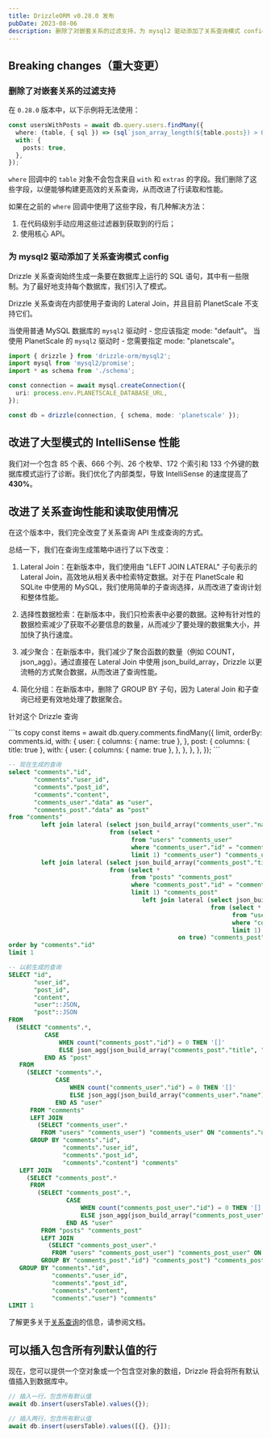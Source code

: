 ```yaml
---
title: DrizzleORM v0.28.0 发布
pubDate: 2023-08-06
description: 删除了对嵌套关系的过滤支持，为 mysql2 驱动添加了关系查询模式 config，改进了大型模式的 IntelliSense 性能，改进了关系查询性能和读取使用情况。增加了在所有列中插入默认值的功能。
---
```


## Breaking changes（重大变更）

### 删除了对嵌套关系的过滤支持

在 `0.28.0` 版本中，以下示例将无法使用：

```ts
const usersWithPosts = await db.query.users.findMany({
  where: (table, { sql }) => (sql`json_array_length(${table.posts}) > 0`),
  with: {
    posts: true,
  },
});
```

`where` 回调中的 `table` 对象不会包含来自 `with` 和 `extras` 的字段。我们删除了这些字段，以便能够构建更高效的关系查询，从而改进了行读取和性能。

如果在之前的 `where` 回调中使用了这些字段，有几种解决方法：

1. 在代码级别手动应用这些过滤器到获取到的行后；
2. 使用核心 API。

### 为 mysql2 驱动添加了关系查询模式 config

Drizzle 关系查询始终生成一条要在数据库上运行的 SQL 语句，其中有一些限制。为了最好地支持每个数据库，我们引入了模式。

Drizzle 关系查询在内部使用子查询的 Lateral Join，并且目前 PlanetScale 不支持它们。

当使用普通 MySQL 数据库的 `mysql2` 驱动时 - 您应该指定 mode: "default"。
当使用 PlanetScale 的 `mysql2` 驱动时 - 您需要指定 mode: "planetscale"。

```ts copy {9}
import { drizzle } from 'drizzle-orm/mysql2';
import mysql from 'mysql2/promise';
import * as schema from './schema';

const connection = await mysql.createConnection({
  uri: process.env.PLANETSCALE_DATABASE_URL,
});

const db = drizzle(connection, { schema, mode: 'planetscale' });
```

## 改进了大型模式的 IntelliSense 性能

我们对一个包含 85 个表、666 个列、26 个枚举、172 个索引和 133 个外键的数据库模式运行了诊断。我们优化了内部类型，导致 IntelliSense 的速度提高了 **430%**。

## 改进了关系查询性能和读取使用情况

在这个版本中，我们完全改变了关系查询 API 生成查询的方式。

总结一下，我们在查询生成策略中进行了以下改变：

1. Lateral Join：在新版本中，我们使用由 "LEFT JOIN LATERAL" 子句表示的 Lateral Join，高效地从相关表中检索特定数据。对于在 PlanetScale 和 SQLite 中使用的 MySQL，我们使用简单的子查询选择，从而改进了查询计划和整体性能。

2. 选择性数据检索：在新版本中，我们只检索表中必要的数据。这种有针对性的数据检索减少了获取不必要信息的数量，从而减少了要处理的数据集大小，并加快了执行速度。

3. 减少聚合：在新版本中，我们减少了聚合函数的数量（例如 COUNT，json_agg）。通过直接在 Lateral Join 中使用 json_build_array，Drizzle 以更流畅的方式聚合数据，从而改进了查询性能。

4. 简化分组：在新版本中，删除了 GROUP BY 子句，因为 Lateral Join 和子查询已经更有效地处理了数据聚合。

针对这个 Drizzle 查询

<Section>
```ts copy
const items = await db.query.comments.findMany({
  limit,
  orderBy: comments.id,
  with: {
    user: {
      columns: { name: true },
    },
    post: {
      columns: { title: true },
      with: {
        user: {
          columns: { name: true },
        },
      },
    },
  },
});
```

```sql
-- 现在生成的查询
select "comments"."id",
       "comments"."user_id",
       "comments"."post_id",
       "comments"."content",
       "comments_user"."data" as "user",
       "comments_post"."data" as "post"
from "comments"
         left join lateral (select json_build_array("comments_user"."name") as "data"
                            from (select *
                                  from "users" "comments_user"
                                  where "comments_user"."id" = "comments"."user_id"
                                  limit 1) "comments_user") "comments_user" on true
         left join lateral (select json_build_array("comments_post"."title", "comments_post_user"."data") as "data"
                            from (select *
                                  from "posts" "comments_post"
                                  where "comments_post"."id" = "comments"."post_id"
                                  limit 1) "comments_post"
                                     left join lateral (select json_build_array("comments_post_user"."name") as "data"
                                                        from (select *
                                                              from "users" "comments_post_user"
                                                              where "comments_post_user"."id" = "comments_post"."user_id"
                                                              limit 1) "comments_post_user") "comments_post_user"
                                               on true) "comments_post" on true
order by "comments"."id"
limit 1
```

```sql
-- 以前生成的查询
SELECT "id",
       "user_id",
       "post_id",
       "content",
       "user"::JSON,
       "post"::JSON
FROM
  (SELECT "comments".*,
          CASE
              WHEN count("comments_post"."id") = 0 THEN '[]'
              ELSE json_agg(json_build_array("comments_post"."title", "comments_post"."user"::JSON))::text
          END AS "post"
   FROM
     (SELECT "comments".*,
             CASE
                 WHEN count("comments_user"."id") = 0 THEN '[]'
                 ELSE json_agg(json_build_array("comments_user"."name"))::text
             END AS "user"
      FROM "comments"
      LEFT JOIN
        (SELECT "comments_user".*
         FROM "users" "comments_user") "comments_user" ON "comments"."user_id" = "comments_user"."id"
      GROUP BY "comments"."id",
               "comments"."user_id",
               "comments"."post_id",
               "comments"."content") "comments"
   LEFT JOIN
     (SELECT "comments_post".*
      FROM
        (SELECT "comments_post".*,
                CASE
                    WHEN count("comments_post_user"."id") = 0 THEN '[]'
                    ELSE json_agg(json_build_array("comments_post_user"."name"))
                END AS "user"
         FROM "posts" "comments_post"
         LEFT JOIN
           (SELECT "comments_post_user".*
            FROM "users" "comments_post_user") "comments_post_user" ON "comments_post"."user_id" = "comments_post_user"."id"
         GROUP BY "comments_post"."id") "comments_post") "comments_post" ON "comments"."post_id" = "comments_post"."id"
   GROUP BY "comments"."id",
            "comments"."user_id",
            "comments"."post_id",
            "comments"."content",
            "comments"."user") "comments"
LIMIT 1
```
</Section>

了解更多关于[关系查询](/docs/rqb)的信息，请参阅文档。

## 可以插入包含所有列默认值的行

现在，您可以提供一个空对象或一个包含空对象的数组，Drizzle 将会将所有默认值插入到数据库中。

```ts copy {2,5}
// 插入一行，包含所有默认值
await db.insert(usersTable).values({});

// 插入两行，包含所有默认值
await db.insert(usersTable).values([{}, {}]);
```
